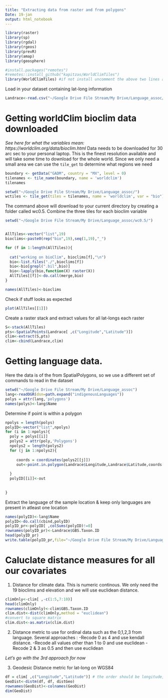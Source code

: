 ```yaml
---
title: "Extracting data from raster and from polygons"
Date: 19-jan
output: html_notebook
---
```




```r
library(raster)
library(sp)
library(rgdal)
library(rgeos)
library(prevR)
library(amap)
library(geosphere)

#install.packages("remotes")
#remotes::install_github("kapitzas/WorldClimTiles")
library(WorldClimTiles) #if not install uncomment the above two lines and run them first
```

Load in your dataset containing lat-long information
```r
Landrace<-read.csv("~/Google Drive File Stream/My Drive/Language_assoc/LandraceInfo.csv")

```

# Getting worldClim bioclim data downloaded #

*See here for what the variables mean: https://worldclim.org/data/bioclim.html*
Data needs to be downloaded for 30 arc sec to your personal laptop. This is the finest resolution available and will take some time to download for the whole world. Since we only need a small area we can use the `tile_get` to determine what regions we need

```r
boundary <- getData("GADM", country = "MX", level = 0)
tilenames <- tile_name(boundary, name = 'worldclim')
tilenames

setwd("~/Google Drive File Stream/My Drive/Language_assoc/")
wctiles <- tile_get(tiles = tilenames, name = 'worldclim', var = "bio")
```

The command above will download to your current directory by creating a folder called wc0.5.
Combine the three tiles for each bioclim variable
```r
setwd("~/Google Drive File Stream/My Drive/Language_assoc/wc0.5/")


AllTiles<-vector("list",19)
bioclims<-paste0(rep("bio",19),seq(1,19),"_")

for (f in 1:length(AllTiles)){
  
  cat("working on bioClim", bioclims[f],"\n")
  bio<-list.files("./",bioclims[f])
  bio<-bio[grepl(".bil",bio)]
  bio<-lapply(bio,function(X) raster(X))
  AllTiles[[f]]<-do.call(merge,bio)
}

names(AllTiles)<-bioclims

```

Check if stuff looks as expected
```r
plot(AllTiles[[1]])
```

Create a raster stack and extract values for all lat-longs each raster
```r
S<-stack(AllTiles)
pts<-SpatialPoints(Landrace[ ,c("Longitude","Latitude")])
clim<-extract(S,pts)
clim<-cbind(Landrace,clim)
```


# Getting language data.#


Here the data is of the from SpatialPolygons, so we use a different set of commands to read in the dataset
```r
setwd("~/Google Drive File Stream/My Drive/Language_assoc")
lang<-readOGR(dsn=path.expand("indigenousLanguages"))
polys = attr(lang,'polygons')
names(polys)<-lang$Name


```

Determine if point is within a polygon
```r
npolys = length(polys)
polyID<-vector("list",npolys)
for (i in 1:npolys){
  poly = polys[[i]]
  polys2 = attr(poly,'Polygons')
  npolys2 = length(polys2)
  for (j in 1:npolys2){
     
     coords = coordinates(polys2[[j]])
     out<-point.in.polygon(Landrace$Longitude,Landrace$Latitude,coords[ ,1],coords[ ,2])
     
  }
  polyID[[i]]<-out
  
  
}
```

Extract the language of the sample location & keep only languages are present in atleast one location
```r
names(polyID)<-lang$Name
polyID<-do.call(cbind,polyID)
polyID_pr<-polyID[ ,colSums(polyID)!=0]
rownames(polyID_pr)<-Landrace$GBS.Taxon.ID
head(polyID_pr)
write.table(polyID_pr,file="~/Google Drive File Stream/My Drive/Language_assoc/LanguagesByLandrace.txt",sep="\t",row.names = T,quote=F)

```

# Caluclate distance measures for all our covariates # 

1) Distance for climate data. This is numeric continous. We only need the 19 bioclims and elevation and we will use euclidean distance.
```r
climOnly<-clim[ ,-c(1:5,7:10)]
head(climOnly)
rownames(climOnly)<-clim$GBS.Taxon.ID
clim.dist<-dist(climOnly,method = "euclidean")
#convert to square matrix
clim.dist<-as.matrix(clim.dist)
```

2) Distance metric to use for ordinal data such as the 0,1,2,3 from language. 
Several approaches :
-Recode 0 as 4 and use kendall distance.
-Recode all values other than 1 to 0 and use euclidean
-Recode 2 & 3 as 0.5 and then use euclidean

*Let's go with the 3rd approach for now*

3) Geodesic Distance metric for lat-long on WGS84
```r
df = clim[ ,c("Longitude","Latitude")] # the order should be longitude, latitude
GeoDist<-distm(df, df, distGeo)
rownames(GeoDist)<-colnames(GeoDist)
dim(GeoDist)


```
